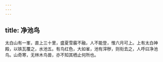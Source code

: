```yaml
---
---
---
```

title: 净池鸟
---



太白山有一峯，直上三十里，盛夏雪霰不融，人不能登，惟六月可上。上有太白神殿，以铁瓦覆之，水池五。有鸟红色，大如雀，池有滓秽，则衔去之，人呼曰净池鸟。山奇寒，无林木鸟兽，亦不知其栖止何所也。